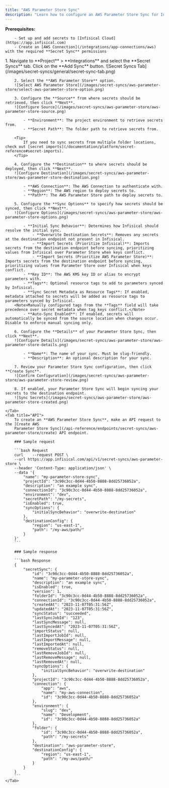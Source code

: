 ```yaml
---
title: "AWS Parameter Store Sync"
description: "Learn how to configure an AWS Parameter Store Sync for Infisical."
---
```


**Prerequisites:**

        - Set up and add secrets to [Infisical Cloud](https://app.infisical.com)
        - Create an [AWS Connection](/integrations/app-connections/aws) with the required **Secret Sync** permissions

<Tabs>
    <Tab title="Infisical UI">
        1. Navigate to **Project** > **Integrations** and select the **Secret Syncs** tab. Click on the **Add Sync** button.
        ![Secret Syncs Tab](/images/secret-syncs/general/secret-sync-tab.png)

        2. Select the **AWS Parameter Store** option.
        ![Select AWS Parameter Store](/images/secret-syncs/aws-parameter-store/select-aws-parameter-store-option.png)

        3. Configure the **Source** from where secrets should be retrieved, then click **Next**.
        ![Configure Source](/images/secret-syncs/aws-parameter-store/aws-parameter-store-source.png)

            - **Environment**: The project environment to retrieve secrets from.
            - **Secret Path**: The folder path to retrieve secrets from.

        <Tip>
            If you need to sync secrets from multiple folder locations, check out [secret imports](/documentation/platform/secret-reference#secret-imports).
        </Tip>

        4. Configure the **Destination** to where secrets should be deployed, then click **Next**.
        ![Configure Destination](/images/secret-syncs/aws-parameter-store/aws-parameter-store-destination.png)

            - **AWS Connection**: The AWS Connection to authenticate with.
            - **Region**: The AWS region to deploy secrets to.
            - **Path**: The AWS Parameter Store path to deploy secrets to.

        5. Configure the **Sync Options** to specify how secrets should be synced, then click **Next**.
        ![Configure Options](/images/secret-syncs/aws-parameter-store/aws-parameter-store-options.png)

            - **Initial Sync Behavior**: Determines how Infisical should resolve the initial sync.
                - **Overwrite Destination Secrets**: Removes any secrets at the destination endpoint not present in Infisical.
                - **Import Secrets (Prioritize Infisical)**: Imports secrets from the destination endpoint before syncing, prioritizing values from Infisical over Parameter Store when keys conflict.
                - **Import Secrets (Prioritize AWS Parameter Store)**: Imports secrets from the destination endpoint before syncing, prioritizing values from Parameter Store over Infisical when keys conflict.
            - **Key ID**: The AWS KMS key ID or alias to encrypt parameters with.
            - **Tags**: Optional resource tags to add to parameters synced by Infisical.
            - **Sync Secret Metadata as Resource Tags**: If enabled, metadata attached to secrets will be added as resource tags to parameters synced by Infisical.
        <Note>Manually configured tags from the **Tags** field will take precedence over secret metadata when tag keys conflict.</Note>
            - **Auto-Sync Enabled**: If enabled, secrets will automatically be synced from the source location when changes occur. Disable to enforce manual syncing only.

        6. Configure the **Details** of your Parameter Store Sync, then click **Next**.
        ![Configure Details](/images/secret-syncs/aws-parameter-store/aws-parameter-store-details.png)

            - **Name**: The name of your sync. Must be slug-friendly.
            - **Description**: An optional description for your sync.

        7. Review your Parameter Store Sync configuration, then click **Create Sync**.
        ![Confirm Configuration](/images/secret-syncs/aws-parameter-store/aws-parameter-store-review.png)

        8. If enabled, your Parameter Store Sync will begin syncing your secrets to the destination endpoint.
        ![Sync Secrets](/images/secret-syncs/aws-parameter-store/aws-parameter-store-created.png)

    </Tab>
    <Tab title="API">
        To create an **AWS Parameter Store Sync**, make an API request to the [Create AWS
        Parameter Store Sync](/api-reference/endpoints/secret-syncs/aws-parameter-store/create) API endpoint.

        ### Sample request

        ```bash Request
        curl    --request POST \
        --url https://app.infisical.com/api/v1/secret-syncs/aws-parameter-store \
        --header 'Content-Type: application/json' \
        --data '{
            "name": "my-parameter-store-sync",
            "projectId": "3c90c3cc-0d44-4b50-8888-8dd25736052a",
            "description": "an example sync",
            "connectionId": "3c90c3cc-0d44-4b50-8888-8dd25736052a",
            "environment": "dev",
            "secretPath": "/my-secrets",
            "isEnabled": true,
            "syncOptions": {
                "initialSyncBehavior": "overwrite-destination"
            },
            "destinationConfig": {
                "region": "us-east-1",
                "path": "/my-aws/path/"
            }
        }'
        ```

        ### Sample response

        ```bash Response
        {
            "secretSync": {
                "id": "3c90c3cc-0d44-4b50-8888-8dd25736052a",
                "name": "my-parameter-store-sync",
                "description": "an example sync",
                "isEnabled": true,
                "version": 1,
                "folderId": "3c90c3cc-0d44-4b50-8888-8dd25736052a",
                "connectionId": "3c90c3cc-0d44-4b50-8888-8dd25736052a",
                "createdAt": "2023-11-07T05:31:56Z",
                "updatedAt": "2023-11-07T05:31:56Z",
                "syncStatus": "succeeded",
                "lastSyncJobId": "123",
                "lastSyncMessage": null,
                "lastSyncedAt": "2023-11-07T05:31:56Z",
                "importStatus": null,
                "lastImportJobId": null,
                "lastImportMessage": null,
                "lastImportedAt": null,
                "removeStatus": null,
                "lastRemoveJobId": null,
                "lastRemoveMessage": null,
                "lastRemovedAt": null,
                "syncOptions": {
                    "initialSyncBehavior": "overwrite-destination"
                },
                "projectId": "3c90c3cc-0d44-4b50-8888-8dd25736052a",
                "connection": {
                    "app": "aws",
                    "name": "my-aws-connection",
                    "id": "3c90c3cc-0d44-4b50-8888-8dd25736052a"
                },
                "environment": {
                    "slug": "dev",
                    "name": "Development",
                    "id": "3c90c3cc-0d44-4b50-8888-8dd25736052a"
                },
                "folder": {
                    "id": "3c90c3cc-0d44-4b50-8888-8dd25736052a",
                    "path": "/my-secrets"
                },
                "destination": "aws-parameter-store",
                "destinationConfig": {
                    "region": "us-east-1",
                    "path": "/my-aws/path/"
                }
            }
        }
        ```
    </Tab>
</Tabs>

